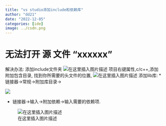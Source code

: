 ```yaml
---
title: "vs studio添加include和依赖库"
author: "dd21"
date: "2022-12-05" 
categories: [ide]
image: ../csdn.png
---
```



# 无法打开 源 文件 "xxxxxx"
解决办法: 添加include文件夹
![在这里插入图片描述](https://img-blog.csdnimg.cn/43eaad66cb844eee868d1bed75ab5e2c.png)
项目右键属性,c/c++,添加附加包含目录, 找到你所需要的头文件的位置,
![在这里插入图片描述](https://img-blog.csdnimg.cn/fea6ec3ad0b143d2a3e823ed42f0da1d.png)
添加lib库:
* 链接器->常规->附加库目录->

![](https://img-blog.csdnimg.cn/509bcf636dde44afaa79628c85eb029e.png)	

 - 链接器->输入->附加依赖->输入需要的依赖项.

 ![在这里插入图片描述](https://img-blog.csdnimg.cn/275cd6b2a3924ff390fe136877581e66.png)
